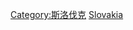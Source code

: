 {{catmore}}
{{Commonscat|Economy of Slovakia}}

[[Category:斯洛伐克|Category:斯洛伐克]]
[[Category:欧洲各国经济|Slovakia]]